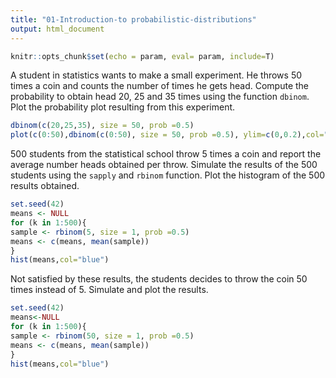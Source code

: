 ```yaml
---
title: "01-Introduction-to probabilistic-distributions"
output: html_document
---
```



```r
knitr::opts_chunk$set(echo = param, eval= param, include=T)
```

A student in statistics wants to make a small experiment. He throws 50 times a coin and counts the number of times he gets head. Compute the probability to obtain head 20, 25 and 35 times using the function `dbinom`. Plot the probability plot resulting from this experiment.

```r
dbinom(c(20,25,35), size = 50, prob =0.5)
plot(c(0:50),dbinom(c(0:50), size = 50, prob =0.5), ylim=c(0,0.2),col="blue",ylab="p")
```

500 students from the statistical school throw 5 times a coin and report the average number heads obtained per throw. Simulate the results of the 500 students using the `sapply` and `rbinom` function. Plot the histogram of the 500 results obtained.

```r
set.seed(42)
means <- NULL
for (k in 1:500){
sample <- rbinom(5, size = 1, prob =0.5)
means <- c(means, mean(sample))
}
hist(means,col="blue")
```

Not satisfied by these results, the students decides to throw the coin 50 times instead of 5. Simulate and plot the results.

```r
set.seed(42)
means<-NULL
for (k in 1:500){
sample <- rbinom(50, size = 1, prob =0.5)
means <- c(means, mean(sample))
}
hist(means,col="blue")
```